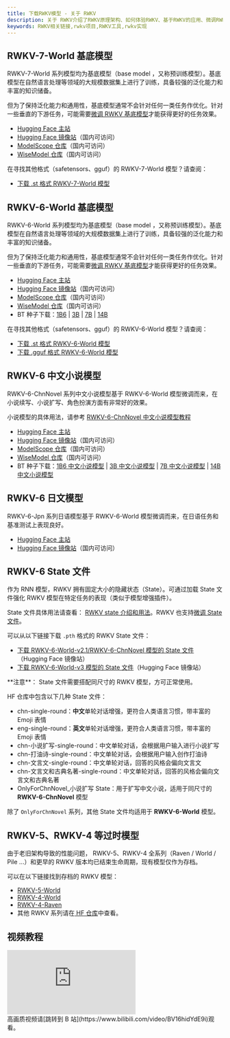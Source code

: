 ```yaml
---
title: 下载RWKV模型 - 关于 RWKV
description: 关于 RWKV介绍了RWKV原理架构、如何体验RWKV、基于RWKV的应用、微调RWKV等内容。RWKV是一种具有 GPT 级大型语言模型（LLM）性能的 RNN，也可以像 GPT Transformer 一样直接训练（可并行化）。
keywords: RWKV相关链接,rwkv项目,RWKV工具,rwkv实现
---
```



## RWKV-7-World 基底模型

<Callout type="info" emoji="ℹ️">
RWKV-7-World 系列模型均为基底模型（base model ，又称预训练模型）。基底模型在自然语言处理等领域的大规模数据集上进行了训练，具备较强的泛化能力和丰富的知识储备。

但为了保持泛化能力和通用性，基底模型通常不会针对任何一类任务作优化。针对一些垂直的下游任务，可能需要[微调 RWKV 基底模型](https://rwkv.cn/RWKV-Fine-Tuning/Introduction)才能获得更好的任务效果。
</Callout>

- [Hugging Face 主站](https://huggingface.co/BlinkDL/rwkv-7-world/tree/main)
- [Hugging Face 镜像站](https://hf-mirror.com/BlinkDL/rwkv-7-world/tree/main)（国内可访问）
- [ModelScope 仓库](https://modelscope.cn/models/Blink_DL/rwkv-7-world/files)（国内可访问）
- [WiseModel 仓库](https://wisemodel.cn/models/rwkv4fun/Rwkv-7-world/file)（国内可访问）

在寻找其他格式（safetensors、gguf）的 RWKV-7-World 模型？请查阅：

- [下载 .st 格式 RWKV-7-World 模型](https://modelscope.cn/models/shoumenchougou/RWKV-7-World-ST/files)

## RWKV-6-World 基底模型

<Callout type="info" emoji="ℹ️">
RWKV-6-World 系列模型均为基底模型（base model ，又称预训练模型）。基底模型在自然语言处理等领域的大规模数据集上进行了训练，具备较强的泛化能力和丰富的知识储备。

但为了保持泛化能力和通用性，基底模型通常不会针对任何一类任务作优化。针对一些垂直的下游任务，可能需要[微调 RWKV 基底模型](https://rwkv.cn/RWKV-Fine-Tuning/Introduction)才能获得更好的任务效果。
</Callout>

- [Hugging Face 主站](https://huggingface.co/BlinkDL/rwkv-6-world/tree/main)
- [Hugging Face 镜像站](https://hf-mirror.com/BlinkDL/rwkv-6-world/tree/main)（国内可访问）
- [ModelScope 仓库](https://modelscope.cn/models/Blink_DL/rwkv-6-world/files)（国内可访问）
- [WiseModel 仓库](https://wisemodel.cn/models/rwkv4fun/Rwkv-6-world/file)（国内可访问）
- BT 种子下载：[1B6](https://rwkv.cn/files/RWKV-x060-World-1B6-v2.1-20240328-ctx4096.pth.torrent) | [3B](https://rwkv.cn/files/RWKV-x060-World-3B-v2.1-20240417-ctx4096.pth.torrent) 
| [7B](https://rwkv.cn/files/RWKV-x060-World-7B-v2.1-20240507-ctx4096.pth.torrent) | [14B](https://rwkv.cn/files/RWKV-x060-World-14B-v2.1-20240719-ctx4096.pth.torrent)

在寻找其他格式（safetensors、gguf）的 RWKV-6-World 模型？请查阅：

- [下载 .st 格式 RWKV-6-World 模型](https://modelscope.cn/models/shoumenchougou/RWKV-6-World-ST/files)
- [下载 .gguf 格式 RWKV-6-World 模型](https://modelscope.cn/collections/RWKV-6-World-GGUF-f06d2c9def1349)

## RWKV-6 中文小说模型

<Callout type="info" emoji="ℹ️">
RWKV-6-ChnNovel 系列中文小说模型基于 RWKV-6-World 模型微调而来，在小说续写、小说扩写、角色扮演方面有非常好的效果。

小说模型的具体用法，请参考 [RWKV-6-ChnNovel 中文小说模型教程](https://rwkv.cn/news/read?id=4264)

</Callout>

- [Hugging Face 主站](https://hf-mirror.com/BlinkDL/rwkv-6-misc/tree/main)
- [Hugging Face 镜像站](https://hf-mirror.com/BlinkDL/rwkv-6-misc/tree/main)（国内可访问）
- [ModelScope 仓库](https://modelscope.cn/models/Blink_DL/rwkv-6-misc/files)（国内可访问）
- [WiseModel 仓库](https://wisemodel.cn/models/rwkv4fun/RWKV-6-ChnNovel/file)（国内可访问）
- BT 种子下载：[1B6 中文小说模型](https://rwkv.cn/files/RWKV-x060-ChnNovel-1B-20240807-ctx4096.pth.torrent) | [3B 中文小说模型](https://rwkv.cn/files/RWKV-x060-ChnNovel-3B-20240807-ctx4096.pth.torrent) 
| [7B 中文小说模型](https://rwkv.cn/files/RWKV-x060-ChnNovel-7B-20240803-ctx4096.pth.torrent) | [14B 中文小说模型](https://rwkv.cn/files/RWKV-x060-ChnNovel-14B-20240805-ctx4096.pth.torrent)

## RWKV-6 日文模型

<Callout type="info" emoji="ℹ️">
RWKV-6-Jpn 系列日语模型基于 RWKV-6-World 模型微调而来，在日语任务和基准测试上表现良好。
</Callout>

- [Hugging Face 主站](https://hf-mirror.com/BlinkDL/rwkv-6-misc/tree/main)
- [Hugging Face 镜像站](https://hf-mirror.com/BlinkDL/rwkv-6-misc/tree/main)（国内可访问）

## RWKV-6 State 文件

<Callout type="info" emoji="ℹ️">
作为 RNN 模型，RWKV 拥有固定大小的隐藏状态（State）。可通过加载 State 文件强化 RWKV 模型在特定任务的表现（类似于模型增强插件）。

State 文件具体用法请查看： [RWKV state 介绍和用法](https://rwkv.cn/news/read?id=343)。RWKV 也支持[微调 State 文件](https://rwkv.cn/RWKV-Fine-Tuning/State-Tuning)。
</Callout>

可以从以下链接下载 `.pth` 格式的 RWKV State 文件：

- [下载 RWKV-6-World-v2.1/RWKV-6-ChnNovel 模型的 State 文件](https://hf-mirror.com/BlinkDL/temp-latest-training-models/tree/main/states)（Hugging Face 镜像站）
- [下载 RWKV-6-World-v3 模型的 State 文件](https://hf-mirror.com/BlinkDL/rwkv-6-misc/tree/main/states)（Hugging Face 镜像站）

<Callout type="warning" emoji="⚠️">
**注意**： State 文件需要搭配同尺寸的 RWKV 模型，方可正常使用。
</Callout>

HF 仓库中包含以下几种 State 文件：

- chn-single-round：**中文**单轮对话增强，更符合人类语言习惯，带丰富的 Emoji 表情
- eng-single-round：**英文**单轮对话增强，更符合人类语言习惯，带丰富的 Emoji 表情
- chn-小说扩写-single-round：中文单轮对话，会根据用户输入进行小说扩写
- chn-打油诗-single-round：中文单轮对话，会根据用户输入创作打油诗
- chn-文言文-single-round：中文单轮对话，回答的风格会偏向文言文
- chn-文言文和古典名著-single-round：中文单轮对话，回答的风格会偏向文言文和古典名著
- OnlyForChnNovel_小说扩写 State：用于扩写中文小说，适用于同尺寸的 **RWKV-6-ChnNovel** 模型

除了 `OnlyForChnNovel` 系列，其他 State 文件均适用于 **RWKV-6-World** 模型。

## RWKV-5、RWKV-4 等过时模型

<Callout type="warning" emoji="⚠️">
由于老旧架构导致的性能问题， RWKV-5、RWKV-4 全系列（Raven / World / Pile ...）和更早的 RWKV 版本均已结束生命周期，现有模型仅作为存档。
</Callout>

可以在以下链接找到存档的 RWKV 模型：
- [RWKV-5-World](https://hf-mirror.com/BlinkDL/rwkv-5-world)
- [RWKV-4-World](https://hf-mirror.com/BlinkDL/rwkv-4-world)
- [RWKV-4-Raven](https://hf-mirror.com/BlinkDL/rwkv-4-raven)
- 其他 RWKV 系列请在[ HF 仓库](https://hf-mirror.com/BlinkDL)中查看。

## 视频教程

<div className="iframe-container">
 <iframe 
 src="https://player.bilibili.com/player.html?isOutside=true&aid=113598831528428&bvid=BV16hidYdE9i&cid=27189250095&poster=1&p=0&high_quality=1&autoplay=0"
 scrolling="no"
 frameBorder="0"
 allowfullscreen={true}
 sandbox="allow-top-navigation allow-same-origin allow-forms allow-scripts"
>
</iframe>
</div>
<Callout type="info" emoji="ℹ️">
高画质视频请[跳转到 B 站](https://www.bilibili.com/video/BV16hidYdE9i)观看。
</Callout>